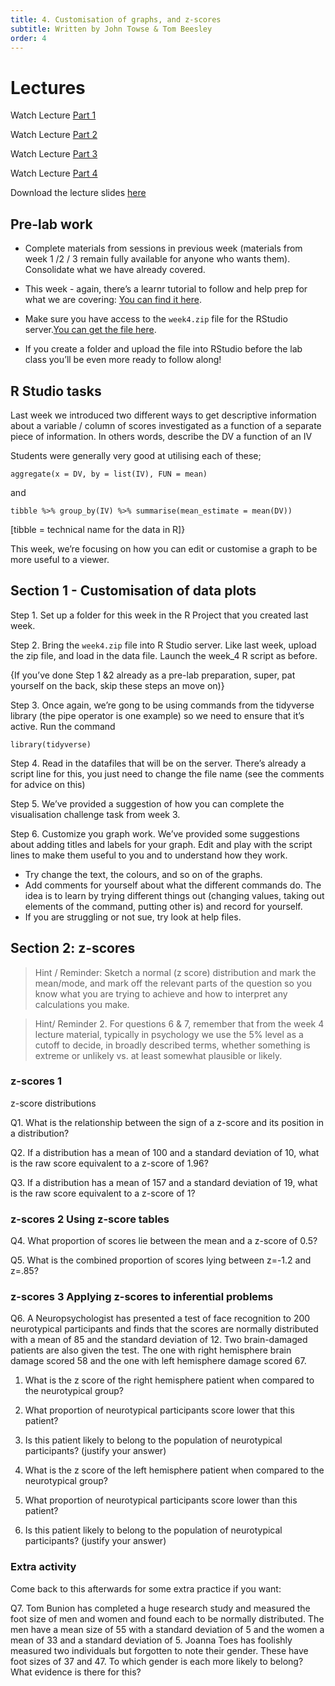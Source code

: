 ```yaml
---
title: 4. Customisation of graphs, and z-scores
subtitle: Written by John Towse & Tom Beesley
order: 4
---
```


# Lectures

Watch Lecture [Part 1](https://modules.lancaster.ac.uk/mod/panopto/view.php?id=2005650)

Watch Lecture [Part 2](https://modules.lancaster.ac.uk/mod/panopto/view.php?id=2005651)

Watch Lecture [Part 3](https://modules.lancaster.ac.uk/mod/panopto/view.php?id=2005652)

Watch Lecture [Part 4](https://modules.lancaster.ac.uk/mod/panopto/view.php?id=2005653)

Download the lecture slides [here](data/Week_4/week4_lecture_slides.pptx)


## Pre-lab work

-   Complete materials from sessions in previous week (materials from week 1 /2 / 3 remain fully available for anyone who wants them). Consolidate what we have already covered.

-   This week - again, there's a learnr tutorial to follow and help prep for what we are covering: [You can find it here](https://ma-rconnect.lancs.ac.uk/W4LabPrep/){target="_blank"}.

-   Make sure you have access to the `week4.zip` file for the RStudio server.[You can get the file here](data/Week_4/week_4.zip).

-   If you create a folder and upload the file into RStudio before the lab class you'll be even more ready to follow along!

## R Studio tasks

Last week we introduced two different ways to get descriptive information about a variable / column of scores investigated as a function of a separate piece of information. In others words, describe the DV a function of an IV

Students were generally very good at utilising each of these;

`aggregate(x = DV, by = list(IV), FUN = mean)`

and

`tibble %>% group_by(IV) %>% summarise(mean_estimate = mean(DV))`

\[tibble = technical name for the data in R\]}

This week, we're focusing on how you can edit or customise a graph to be more useful to a viewer.

## Section 1 - Customisation of data plots

Step 1. Set up a folder for this week in the R Project that you created last week.

Step 2. Bring the `week4.zip` file into R Studio server. Like last week, upload the zip file, and load in the data file. Launch the week_4 R script as before.

{If you've done Step 1 &2 already as a pre-lab preparation, super, pat yourself on the back, skip these steps an move on)}

Step 3. Once again, we're gong to be using commands from the tidyverse library (the pipe operator is one example) so we need to ensure that it's active. Run the command

`library(tidyverse)`

Step 4. Read in the datafiles that will be on the server. There's already a script line for this, you just need to change the file name (see the comments for advice on this)

Step 5. We've provided a suggestion of how you can complete the visualisation challenge task from week 3.

Step 6. Customize you graph work. We've provided some suggestions about adding titles and labels for your graph. Edit and play with the script lines to make them useful to you and to understand how they work.

-   Try change the text, the colours, and so on of the graphs.
-   Add comments for yourself about what the different commands do. The idea is to learn by trying different things out (changing values, taking out elements of the command, putting other is) and record for yourself.
-   If you are struggling or not sue, try look at help files.

## Section 2: z-scores

> Hint / Reminder: Sketch a normal (z score) distribution and mark the mean/mode, and mark off the relevant parts of the question so you know what you are trying to achieve and how to interpret any calculations you make.

> Hint/ Reminder 2. For questions 6 & 7, remember that from the week 4 lecture material, typically in psychology we use the 5% level as a cutoff to decide, in broadly described terms, whether something is extreme or unlikely vs. at least somewhat plausible or likely.

### z-scores 1

z-score distributions

Q1. What is the relationship between the sign of a z-score and its position in a distribution?

Q2. If a distribution has a mean of 100 and a standard deviation of 10, what is the raw score equivalent to a z-score of 1.96?

Q3. If a distribution has a mean of 157 and a standard deviation of 19, what is the raw score equivalent to a z-score of 1?

### z-scores 2 Using z-score tables

Q4. What proportion of scores lie between the mean and a z-score of 0.5?

Q5. What is the combined proportion of scores lying between z=-1.2 and z=.85?

### z-scores 3 Applying z-scores to inferential problems

Q6. A Neuropsychologist has presented a test of face recognition to 200 neurotypical participants and finds that the scores are normally distributed with a mean of 85 and the standard deviation of 12. Two brain-damaged patients are also given the test. The one with right hemisphere brain damage scored 58 and the one with left hemisphere damage scored 67.

1.  What is the z score of the right hemisphere patient when compared to the neurotypical group?

2.  What proportion of neurotypical participants score lower that this patient?

3.  Is this patient likely to belong to the population of neurotypical participants? (justify your answer)

4.  What is the z score of the left hemisphere patient when compared to the neurotypical group?

5.  What proportion of neurotypical participants score lower than this patient?

6.  Is this patient likely to belong to the population of neurotypical participants? (justify your answer)

### Extra activity

Come back to this afterwards for some extra practice if you want:

Q7. Tom Bunion has completed a huge research study and measured the foot size of men and women and found each to be normally distributed. The men have a mean size of 55 with a standard deviation of 5 and the women a mean of 33 and a standard deviation of 5. Joanna Toes has foolishly measured two individuals but forgotten to note their gender. These have foot sizes of 37 and 47. To which gender is each more likely to belong? What evidence is there for this?
